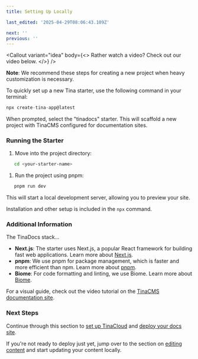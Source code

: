 ```yaml
---
title: Setting Up Locally

last_edited: '2025-04-29T08:06:43.109Z'

next: ''
previous: ''
---
```


<Callout
  variant="idea"
  body={<>
    Rather watch a video? Check out our video below.
  </>}
/>

<youtube embedSrc="https://www.youtube.com/embed/E0nehGoMwWM?si=caxpLO7TjPE9EQw8" />

**Note**: We recommend these steps for creating a new project when heavy customization is necessary.

To quickly set up a new Tina starter, use the following command in your terminal:

```javascript
npx create-tina-app@latest
```

When prompted, select the "tinadocs" starter. This will scaffold a new project with TinaCMS configured for documentation sites.

### Running the Starter

1. Move into the project directory:

```bash
   cd <your-starter-name>
```

1. Run the project using pnpm:

```bash
   pnpm run dev
```

This will start a local development server, allowing you to preview your site.

Installation and other setup is included in the `npx` command.

### Additional Information

The TinaDocs stack...

* **Next.js**: The starter uses Next.js, a popular React framework for building fast web applications. Learn more about [Next.js](https://nextjs.org/).
* **pnpm**: We use pnpm for package management, which is faster and more efficient than npm. Learn more about [pnpm](https://pnpm.io/).
* **Biome**: For code formatting and linting, we use Biome. Learn more about [Biome](https://biomejs.dev/).

For a visual guide, check out the video tutorial on the [TinaCMS documentation site](https://tina.io/docs/introduction/using-starter).

### Next Steps

Continue through this section to [set up TinaCloud](/docs/set-up/setting-up-tinacloud) and [deploy your docs site](/docs/set-up/deploying-your-docs).

If you're not ready to deploy just yet, jump over to the section on [editing content](/docs/customising/editing-content) and start updating your content locally.
